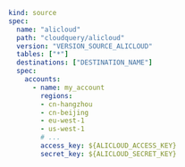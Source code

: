 ```yaml copy
kind: source
spec:
  name: "alicloud"
  path: "cloudquery/alicloud"
  version: "VERSION_SOURCE_ALICLOUD"
  tables: ["*"]
  destinations: ["DESTINATION_NAME"]
  spec:
    accounts:
      - name: my_account
        regions:
        - cn-hangzhou
        - cn-beijing
        - eu-west-1
        - us-west-1
        # ...
        access_key: ${ALICLOUD_ACCESS_KEY}
        secret_key: ${ALICLOUD_SECRET_KEY}
```